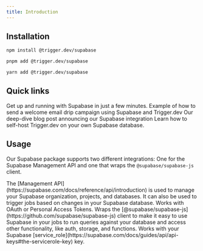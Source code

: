 ```yaml
---
title: Introduction
---
```


<Snippet file="integration-getting-started.mdx" />

## Installation

<CodeGroup>

```bash npm
npm install @trigger.dev/supabase
```

```bash pnpm
pnpm add @trigger.dev/supabase
```

```bash yarn
yarn add @trigger.dev/supabase
```

</CodeGroup>

## Quick links

<CardGroup cols={2}>
  <Card
    title="Supabase Quick Start"
    icon="bolt-lightning"
    href="/documentation/quickstarts/supabase"
  >
    Get up and running with Supabase in just a few minutes.
  </Card>
  <Card
    title="Supabase Onboarding Emails"
    icon="file-code"
    href="https://github.com/triggerdotdev/examples/tree/main/supabase-onboarding-emails"
  >
    Example of how to send a welcome email drip campaign using Supabase and Trigger.dev
  </Card>
  <Card
    title="Introducing Supabase integration"
    icon="grid-2"
    href="https://trigger.dev/blog/introducing-supabase-integration"
  >
    Our deep-dive blog post announcing our Supabase integration
  </Card>
  <Card
    title="Self-hosting"
    icon="laptop-binary"
    href="/documentation/guides/self-hosting/supabase"
  >
    Learn how to self-host Trigger.dev on your own Supabase database.
  </Card>
</CardGroup>

## Usage

Our Supabase package supports two different integrations: One for the Supabase Management API and one that wraps the `@supabase/supabase-js` client.

<CardGroup cols={2}>
  <Card title="Management API" icon="server" href="/integrations/apis/supabase/management">
    The [Management API](https://supabase.com/docs/reference/api/introduction) is used to manage
    your Supabase organization, projects, and databases. It can also be used to trigger jobs based
    on changes in your Supabase database. Works with OAuth or Personal Access Tokens.
  </Card>
  <Card title="Supabase Client" icon="database" href="/integrations/apis/supabase/client">
    Wraps the [@supabase/supabase-js](https://github.com/supabase/supabase-js) client to make it
    easy to use Supabase in your jobs to run queries against your database and access other
    functionality, like auth, storage, and functions. Works with your Supabase
    [service_role](https://supabase.com/docs/guides/api/api-keys#the-servicerole-key) key.
  </Card>
</CardGroup>
